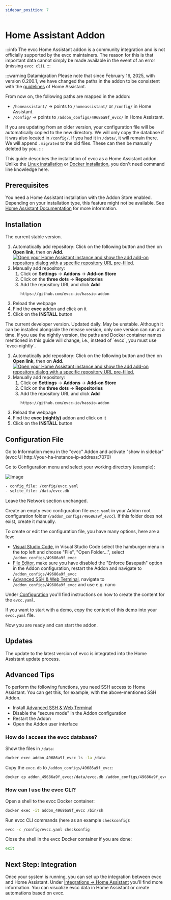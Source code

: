 ```yaml
---
sidebar_position: 7
---
```



# Home Assistant Addon

:::info
The evcc Home Assistant addon is a community integration and is not officially supported by the evcc maintainers.
The reason for this is that important data cannot simply be made available in the event of an error (missing `evcc cli`).
:::

:::warning Datamigration
Please note that since February 16, 2025, with version 0.200.1, we have changed the paths in the addon to be consistent with the [guidelines](https://developers.home-assistant.io/blog/2023/11/06/public-addon-config/) of Home Assistant.

From now on, the following paths are mapped in the addon:

- `/homeassistant/` -> points to `/homeassistant/` or `/config/` in Home Assistant.
- `/config/` -> points to `/addon_configs/49686a9f_evcc/` in Home Assistant.

If you are updating from an older version, your configuration file will be automatically copied to the new directory.
We will only copy the database if it was also located in `/config/`. If you had it in `/data/`, it will remain there.
We will append `.migrated` to the old files. These can then be manually deleted by you.
:::

This guide describes the installation of evcc as a Home Assistant addon.
Unlike the [Linux installation](./linux) or [Docker installation](./docker), you don't need command line knowledge here.

## Prerequisites

You need a Home Assistant installation with the Addon Store enabled.
Depending on your installation type, this feature might not be available.
See [Home Assistant Documentation](https://www.home-assistant.io/installation/#advanced-installation-methods) for more information.

## Installation

<Tabs groupId="release-type">
  <TabItem value="Release" label="Release" default>
  The current stable version.

  1. Automatically add repository: Click on the following button and then on **Open link**, then on **Add**.
  [![Open your Home Assistant instance and show the add add-on repository dialog with a specific repository URL pre-filled.](https://my.home-assistant.io/badges/supervisor_add_addon_repository.svg)](https://my.home-assistant.io/redirect/supervisor_add_addon_repository/?repository_url=https%3A%2F%2Fgithub.com%2Fevcc%2Fhassio-addon)
  2. Manually add repository:
     1. Click on **Settings** → **Addons** → **Add-on Store**
     2. Click on the **three dots** → **Repositories**
     3. Add the repository URL and click **Add**
         ```
         https://github.com/evcc-io/hassio-addon
         ```
  3. Reload the webpage
  4. Find the **evcc** addon and click on it
  5. Click on the **INSTALL** button

  </TabItem>
  <TabItem value="Nightly" label="Nightly">
  The current developer version. Updated daily. May be unstable.
  Although it can be installed alongside the release version, only one version can run at a time.
  If you use the nightly version, the paths and Docker container names mentioned in this guide will change, i.e., instead of `evcc`, you must use `evcc-nightly`.

  1. Automatically add repository: Click on the following button and then on **Open link**, then on **Add**.
  [![Open your Home Assistant instance and show the add add-on repository dialog with a specific repository URL pre-filled.](https://my.home-assistant.io/badges/supervisor_add_addon_repository.svg)](https://my.home-assistant.io/redirect/supervisor_add_addon_repository/?repository_url=https%3A%2F%2Fgithub.com%2Fevcc%2Fhassio-addon)
  2. Manually add repository:
     1. Click on **Settings** → **Addons** → **Add-on Store**
     2. Click on the **three dots** → **Repositories**
     3. Add the repository URL and click **Add**
         ```
         https://github.com/evcc-io/hassio-addon
         ```
  3. Reload the webpage
  4. Find the **evcc (nightly)** addon and click on it
  5. Click on the **INSTALL** button

  </TabItem>
</Tabs>

## Configuration File

Go to Information menu in the "evcc" Addon and activate "show in sidebar" (evcc UI http://your-ha-instance-ip-address:7070)

Go to Configuration menu and select your working directory (example):

![Image](screenshots/ha_configuration_ui.webp)

```sh
- config_file: /config/evcc.yaml
- sqlite_file: /data/evcc.db
```

Leave the Network section unchanged.

Create an empty evcc configuration file `evcc.yaml` in your Addon root configuration folder (`/addon_configs/49686a9f_evcc`).
If this folder does not exist, create it manually.

To create or edit the configuration file, you have many options, here are a few:
- [Visual Studio Code](https://github.com/hassio-addons/addon-vscode), in Visual Studio Code select the hamburger menu in the top left and choose "File", "Open Folder...", select `/addon_configs/49686a9f_evcc`
- [File Editor](https://github.com/home-assistant/addons/tree/master/configurator), make sure you have disabled the "Enforce Basepath" option in the Addon configuration, restart the Addon and navigate to `/addon_configs/49686a9f_evcc`
- [Advanced SSH & Web Terminal](https://github.com/hassio-addons/addon-ssh), navigate to `/addon_configs/49686a9f_evcc` and use e.g. nano

Under [Configuration](./configuration) you'll find instructions on how to create the content for the `evcc.yaml`.

If you want to start with a demo, copy the content of this [demo](https://github.com/evcc-io/evcc/blob/master/cmd/demo.yaml) into your `evcc.yaml` file.

Now you are ready and can start the addon.

## Updates

The update to the latest version of evcc is integrated into the Home Assistant update process.

## Advanced Tips

To perform the following functions, you need SSH access to Home Assistant. You can get this, for example, with the above-mentioned SSH Addon.

- Install [Advanced SSH & Web Terminal](https://github.com/hassio-addons/addon-ssh)
- Disable the "secure mode" in the Addon configuration
- Restart the Addon
- Open the Addon user interface

### How do I access the evcc database?

Show the files in `/data`:
```sh
docker exec addon_49686a9f_evcc ls -la /data
```

Copy the `evcc.db` to `/addon_configs/49686a9f_evcc`:
```sh
docker cp addon_49686a9f_evcc:/data/evcc.db /addon_configs/49686a9f_evcc/
```

### How can I use the evcc CLI?

Open a shell to the evcc Docker container:
```sh
docker exec -it addon_49686a9f_evcc /bin/sh
```

Run evcc CLI commands (here as an example `checkconfig`):
```sh
evcc -c /config/evcc.yaml checkconfig
```

Close the shell in the evcc Docker container if you are done:
```sh
exit
```

## Next Step: Integration

Once your system is running, you can set up the integration between evcc and Home Assistant.
Under [Integrations → Home Assistant](../integrations/home-assistant) you'll find more information.
You can visualize evcc data in Home Assistant or create automations based on evcc.
